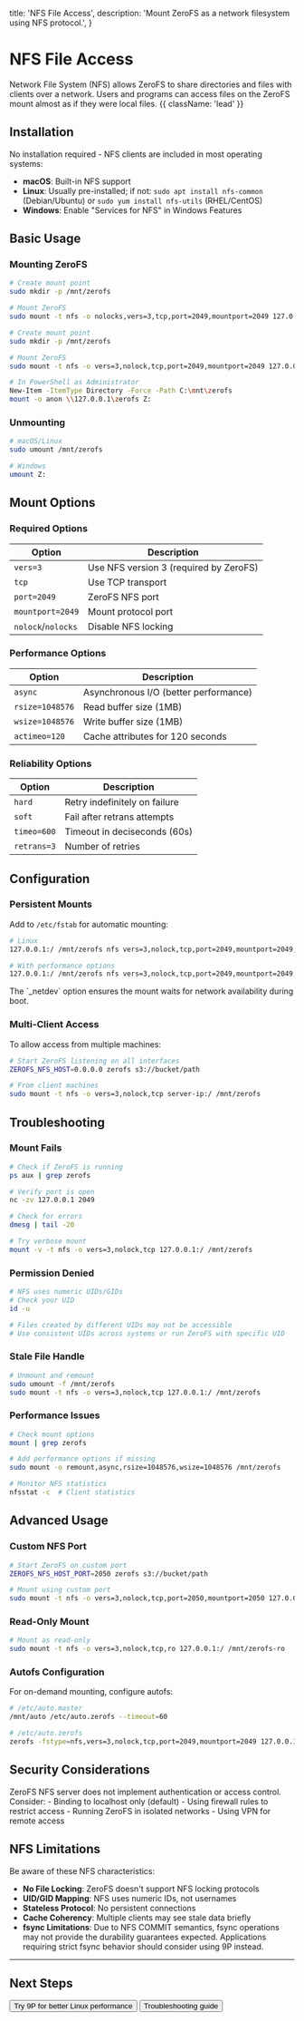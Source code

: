   title: 'NFS File Access',
  description: 'Mount ZeroFS as a network filesystem using NFS protocol.',
}

# NFS File Access

Network File System (NFS) allows ZeroFS to share directories and files with clients over a network. Users and programs can access files on the ZeroFS mount almost as if they were local files. {{ className: 'lead' }}

## Installation

No installation required - NFS clients are included in most operating systems:

- **macOS**: Built-in NFS support
- **Linux**: Usually pre-installed; if not: `sudo apt install nfs-common` (Debian/Ubuntu) or `sudo yum install nfs-utils` (RHEL/CentOS)
- **Windows**: Enable "Services for NFS" in Windows Features

## Basic Usage

### Mounting ZeroFS

<CodeGroup>

```bash {{ title: 'macOS' }}
# Create mount point
sudo mkdir -p /mnt/zerofs

# Mount ZeroFS
sudo mount -t nfs -o nolocks,vers=3,tcp,port=2049,mountport=2049 127.0.0.1:/ /mnt/zerofs
```

```bash {{ title: 'Linux' }}
# Create mount point
sudo mkdir -p /mnt/zerofs

# Mount ZeroFS
sudo mount -t nfs -o vers=3,nolock,tcp,port=2049,mountport=2049 127.0.0.1:/ /mnt/zerofs
```

```bash {{ title: 'Windows' }}
# In PowerShell as Administrator
New-Item -ItemType Directory -Force -Path C:\mnt\zerofs
mount -o anon \\127.0.0.1\zerofs Z:
```

</CodeGroup>

### Unmounting

```bash
# macOS/Linux
sudo umount /mnt/zerofs

# Windows
umount Z:
```

## Mount Options

### Required Options

| Option | Description |
|--------|-------------|
| `vers=3` | Use NFS version 3 (required by ZeroFS) |
| `tcp` | Use TCP transport |
| `port=2049` | ZeroFS NFS port |
| `mountport=2049` | Mount protocol port |
| `nolock`/`nolocks` | Disable NFS locking |

### Performance Options

| Option | Description |
|--------|-------------|
| `async` | Asynchronous I/O (better performance) |
| `rsize=1048576` | Read buffer size (1MB) |
| `wsize=1048576` | Write buffer size (1MB) |
| `actimeo=120` | Cache attributes for 120 seconds |

### Reliability Options

| Option | Description |
|--------|-------------|
| `hard` | Retry indefinitely on failure |
| `soft` | Fail after retrans attempts |
| `timeo=600` | Timeout in deciseconds (60s) |
| `retrans=3` | Number of retries |

## Configuration

### Persistent Mounts

Add to `/etc/fstab` for automatic mounting:

```bash
# Linux
127.0.0.1:/ /mnt/zerofs nfs vers=3,nolock,tcp,port=2049,mountport=2049,_netdev 0 0

# With performance options
127.0.0.1:/ /mnt/zerofs nfs vers=3,nolock,tcp,port=2049,mountport=2049,async,rsize=1048576,wsize=1048576,_netdev 0 0
```

<Note>
The `_netdev` option ensures the mount waits for network availability during boot.
</Note>

### Multi-Client Access

To allow access from multiple machines:

```bash
# Start ZeroFS listening on all interfaces
ZEROFS_NFS_HOST=0.0.0.0 zerofs s3://bucket/path

# From client machines
sudo mount -t nfs -o vers=3,nolock,tcp server-ip:/ /mnt/zerofs
```

## Troubleshooting

### Mount Fails

```bash
# Check if ZeroFS is running
ps aux | grep zerofs

# Verify port is open
nc -zv 127.0.0.1 2049

# Check for errors
dmesg | tail -20

# Try verbose mount
mount -v -t nfs -o vers=3,nolock,tcp 127.0.0.1:/ /mnt/zerofs
```

### Permission Denied

```bash
# NFS uses numeric UIDs/GIDs
# Check your UID
id -u

# Files created by different UIDs may not be accessible
# Use consistent UIDs across systems or run ZeroFS with specific UID
```

### Stale File Handle

```bash
# Unmount and remount
sudo umount -f /mnt/zerofs
sudo mount -t nfs -o vers=3,nolock,tcp 127.0.0.1:/ /mnt/zerofs
```

### Performance Issues

```bash
# Check mount options
mount | grep zerofs

# Add performance options if missing
sudo mount -o remount,async,rsize=1048576,wsize=1048576 /mnt/zerofs

# Monitor NFS statistics
nfsstat -c  # Client statistics
```

## Advanced Usage

### Custom NFS Port

```bash
# Start ZeroFS on custom port
ZEROFS_NFS_HOST_PORT=2050 zerofs s3://bucket/path

# Mount using custom port
sudo mount -t nfs -o vers=3,nolock,tcp,port=2050,mountport=2050 127.0.0.1:/ /mnt/zerofs
```

### Read-Only Mount

```bash
# Mount as read-only
sudo mount -t nfs -o vers=3,nolock,tcp,ro 127.0.0.1:/ /mnt/zerofs-ro
```

### Autofs Configuration

For on-demand mounting, configure autofs:

```bash
# /etc/auto.master
/mnt/auto /etc/auto.zerofs --timeout=60

# /etc/auto.zerofs
zerofs -fstype=nfs,vers=3,nolock,tcp,port=2049,mountport=2049 127.0.0.1:/
```

## Security Considerations

<Warning>
ZeroFS NFS server does not implement authentication or access control. Consider:
- Binding to localhost only (default)
- Using firewall rules to restrict access
- Running ZeroFS in isolated networks
- Using VPN for remote access
</Warning>

## NFS Limitations

Be aware of these NFS characteristics:

- **No File Locking**: ZeroFS doesn't support NFS locking protocols
- **UID/GID Mapping**: NFS uses numeric IDs, not usernames
- **Stateless Protocol**: No persistent connections
- **Cache Coherency**: Multiple clients may see stale data briefly
- **fsync Limitations**: Due to NFS COMMIT semantics, fsync operations may not provide the durability guarantees expected. Applications requiring strict fsync behavior should consider using 9P instead.

---

## Next Steps

<div className="not-prose mt-6 flex gap-3">
  <Button href="/9p-access" arrow="right">
    Try 9P for better Linux performance
  </Button>
  <Button href="/troubleshooting" variant="outline">
    Troubleshooting guide
  </Button>
</div>

